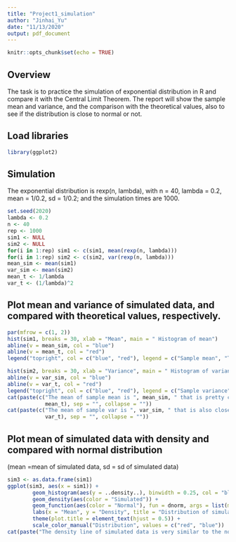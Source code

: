 ```yaml
---
title: "Project1_simulation"
author: "Jinhai_Yu"
date: "11/13/2020"
output: pdf_document
---
```


```r
knitr::opts_chunk$set(echo = TRUE)
```

## Overview

The task is to practice the simulation of exponential distribution in R and compare it with the Central Limit Theorem. The report will show the sample mean and variance, and the comparison with the theoretical values, also to see if the distribution is close to normal or not. 

## Load libraries
```r
library(ggplot2)
```

## Simulation

The exponential distribution is rexp(n, lambda), with n = 40, lambda = 0.2, mean = 1/0.2, sd = 1/0.2; and the simulation times are 1000.
```r
set.seed(2020)
lambda <- 0.2
n <- 40
rep <- 1000
sim1 <- NULL
sim2 <- NULL
for(i in 1:rep) sim1 <- c(sim1, mean(rexp(n, lambda)))
for(i in 1:rep) sim2 <- c(sim2, var(rexp(n, lambda)))
mean_sim <- mean(sim1)
var_sim <- mean(sim2)
mean_t <- 1/lambda
var_t <- (1/lambda)^2


```
## Plot mean and variance of simulated data, and compared with theoretical values, respectively.

```r
par(mfrow = c(1, 2))
hist(sim1, breaks = 30, xlab = "Mean", main = " Histogram of mean")
abline(v = mean_sim, col = "blue")
abline(v = mean_t, col = "red")
legend("topright", col = c("blue", "red"), legend = c("Sample mean", "Theoretical mean"), lty = 1, cex = 0.5)

hist(sim2, breaks = 30, xlab = "Variance", main = " Histogram of variance")
abline(v = var_sim, col = "blue")
abline(v = var_t, col = "red")
legend("topright", col = c("blue", "red"), legend = c("Sample variance", "Theoretica variance"), lty = 1, cex = 0.5)
cat(paste(c("The mean of sample mean is ", mean_sim, " that is pretty close to the theoretical mean ", 
            mean_t), sep = "", collapse = ""))
cat(paste(c("The mean of sample var is ", var_sim, " that is also close to the theoretical variance ", 
            var_t), sep = "", collapse = ""))


```

## Plot mean of simulated data with density and compared with normal distribution 
(mean =mean of simulated data, sd = sd of simulated data)
```r
sim3 <- as.data.frame(sim1)
ggplot(sim3, aes(x = sim1)) +
        geom_histogram(aes(y = ..density..), binwidth = 0.25, col = "black", fill = "gray") +
        geom_density(aes(color = "Simulated")) +
        geom_function(aes(color = "Normal"), fun = dnorm, args = list(mean = mean_sim, sd = sd(sim1))) +
        labs(x = "Mean", y = "Density", title = "Distribution of simulated data", color ="Legend") +
        theme(plot.title = element_text(hjust = 0.5)) +
        scale_color_manual("Distribution", values = c("red", "blue"))
cat(paste("The density line of simulated data is very similar to the normal distribution."))
```